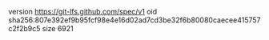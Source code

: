 version https://git-lfs.github.com/spec/v1
oid sha256:807e392ef9b95fcf98e4e16d02ad7cd3be32f6b80080caecee415757c2f2b9c5
size 6921
